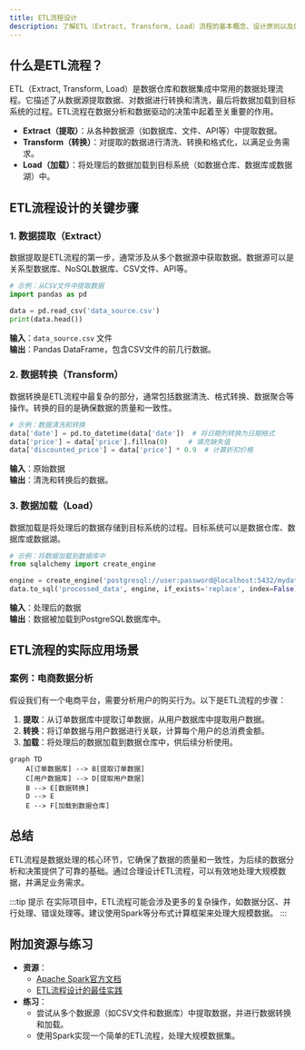```yaml
---
title: ETL流程设计
description: 了解ETL（Extract, Transform, Load）流程的基本概念、设计原则以及如何在Spark项目中实现ETL流程。
---
```


## 什么是ETL流程？

ETL（Extract, Transform, Load）是数据仓库和数据集成中常用的数据处理流程。它描述了从数据源提取数据、对数据进行转换和清洗，最后将数据加载到目标系统的过程。ETL流程在数据分析和数据驱动的决策中起着至关重要的作用。

- **Extract（提取）**：从各种数据源（如数据库、文件、API等）中提取数据。
- **Transform（转换）**：对提取的数据进行清洗、转换和格式化，以满足业务需求。
- **Load（加载）**：将处理后的数据加载到目标系统（如数据仓库、数据库或数据湖）中。

## ETL流程设计的关键步骤

### 1. 数据提取（Extract）

数据提取是ETL流程的第一步，通常涉及从多个数据源中获取数据。数据源可以是关系型数据库、NoSQL数据库、CSV文件、API等。

```python
# 示例：从CSV文件中提取数据
import pandas as pd

data = pd.read_csv('data_source.csv')
print(data.head())
```

**输入**：`data_source.csv` 文件  
**输出**：Pandas DataFrame，包含CSV文件的前几行数据。

### 2. 数据转换（Transform）

数据转换是ETL流程中最复杂的部分，通常包括数据清洗、格式转换、数据聚合等操作。转换的目的是确保数据的质量和一致性。

```python
# 示例：数据清洗和转换
data['date'] = pd.to_datetime(data['date'])  # 将日期列转换为日期格式
data['price'] = data['price'].fillna(0)     # 填充缺失值
data['discounted_price'] = data['price'] * 0.9  # 计算折扣价格
```

**输入**：原始数据  
**输出**：清洗和转换后的数据。

### 3. 数据加载（Load）

数据加载是将处理后的数据存储到目标系统的过程。目标系统可以是数据仓库、数据库或数据湖。

```python
# 示例：将数据加载到数据库中
from sqlalchemy import create_engine

engine = create_engine('postgresql://user:password@localhost:5432/mydatabase')
data.to_sql('processed_data', engine, if_exists='replace', index=False)
```

**输入**：处理后的数据  
**输出**：数据被加载到PostgreSQL数据库中。

## ETL流程的实际应用场景

### 案例：电商数据分析

假设我们有一个电商平台，需要分析用户的购买行为。以下是ETL流程的步骤：

1. **提取**：从订单数据库中提取订单数据，从用户数据库中提取用户数据。
2. **转换**：将订单数据与用户数据进行关联，计算每个用户的总消费金额。
3. **加载**：将处理后的数据加载到数据仓库中，供后续分析使用。

```mermaid
graph TD
    A[订单数据库] --> B[提取订单数据]
    C[用户数据库] --> D[提取用户数据]
    B --> E[数据转换]
    D --> E
    E --> F[加载到数据仓库]
```

## 总结

ETL流程是数据处理的核心环节，它确保了数据的质量和一致性，为后续的数据分析和决策提供了可靠的基础。通过合理设计ETL流程，可以有效地处理大规模数据，并满足业务需求。

:::tip 提示
在实际项目中，ETL流程可能会涉及更多的复杂操作，如数据分区、并行处理、错误处理等。建议使用Spark等分布式计算框架来处理大规模数据。
:::

## 附加资源与练习

- **资源**：
  - [Apache Spark官方文档](https://spark.apache.org/docs/latest/)
  - [ETL流程设计的最佳实践](https://www.databricks.com/blog/2017/05/09/etl-made-simple-with-apache-spark.html)
- **练习**：
  - 尝试从多个数据源（如CSV文件和数据库）中提取数据，并进行数据转换和加载。
  - 使用Spark实现一个简单的ETL流程，处理大规模数据集。